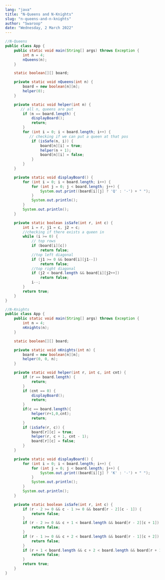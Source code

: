 ```yaml
---
lang: "java"
title: "N-Queens and N-Knights"
slug: "n-queens-and-n-knights"
author: "Swaroop"
date: "Wednesday, 2 March 2022"
---
```

```java
//N-Queens
public class App {
    public static void main(String[] args) throws Exception {
        int n = 4;
        nQueens(n);
    }

    static boolean[][] board;

    private static void nQueens(int n) {
        board = new boolean[n][n];
        helper(0);
    }

    private static void helper(int n) {
       // all n, queens are put
        if (n == board.length) {
            displayBoard();
            return;
        }
        for (int i = 0; i < board.length; i++) {
           // checking if we can put a queen at that pos
            if (isSafe(n, i)) {
                board[n][i] = true;
                helper(n + 1);
                board[n][i] = false;
            }
        }
    }

    private static void displayBoard() {
        for (int i = 0; i < board.length; i++) {
            for (int j = 0; j < board.length; j++) {
                System.out.print((board[i][j] ? 'Q' : '-') + " ");
            }
            System.out.println();
        }
        System.out.println();
    }

    private static boolean isSafe(int r, int c) {
        int i = r, j1 = c, j2 = c;
        //checking if there exists a queen in
        while (i >= 0) {
            // top rows
            if (board[i][c])
                return false;
            //top left diagonal
            if (j1 >= 0 && board[i][j1--])
                return false;
            //top right diagonal
            if (j2 < board.length && board[i][j2++])
                return false;
            i--;
        }
        return true;
    }
}

//N-Knights
public class App {
    public static void main(String[] args) throws Exception {
        int n = 4;
        nKnights(n);
    }

    static boolean[][] board;

    private static void nKnights(int n) {
        board = new boolean[n][n];
        helper(0, 0, n);
    }

    private static void helper(int r, int c, int cnt) {
        if (r == board.length) {
            return;
        }
        if (cnt == 0) {
            displayBoard();
            return;
        }
        if(c == board.length){
            helper(r+1,0,cnt);
            return;
        }
        if (isSafe(r, c)) {
            board[r][c] = true;
            helper(r, c + 1, cnt - 1);
            board[r][c] = false;
        }
    }

    private static void displayBoard() {
        for (int i = 0; i < board.length; i++) {
            for (int j = 0; j < board.length; j++) {
                System.out.print((board[i][j] ? 'K' : '-') + " ");
            }
            System.out.println();
        }
        System.out.println();
    }

    private static boolean isSafe(int r, int c) {
        if (r - 2 >= 0 && c - 1 >= 0 && board[r - 2][c - 1]) {
            return false;
        }
        if (r - 2 >= 0 && c + 1 < board.length && board[r - 2][c + 1]) {
            return false;
        }
        if (r - 1 >= 0 && c + 2 < board.length && board[r - 1][c + 2]) {
            return false;
        }
        if (r + 1 < board.length && c + 2 < board.length && board[r + 1][c + 2]) {
            return false;
        }
        return true;
    }
}

```